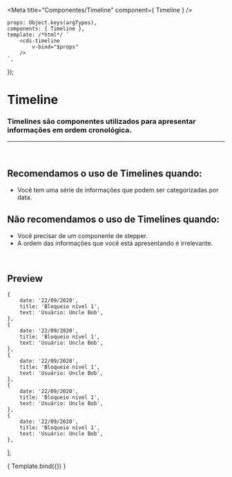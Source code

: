 
<Meta
	title="Componentes/Timeline"
	component={ Timeline }
/>

	props: Object.keys(argTypes),
	components: { Timeline },
	template: /*html*/ `
		<cds-timeline
			v-bind="$props" 
		/>
	`,
});

# Timeline

### Timelines são componentes utilizados para apresentar informações em ordem cronológica.
---
<br />

## Recomendamos o uso de Timelines quando:
- Você tem uma série de informações que podem ser categorizadas por data.

## Não recomendamos o uso de Timelines quando:
- Você precisar de um componente de stepper.
- A ordem das informações que você está apresentando é irrelevante.

<br />

## Preview

	{
		date: '22/09/2020',
		title: 'Bloqueio nível 1',
		text: 'Usuário: Uncle Bob',
	},
	{
		date: '22/09/2020',
		title: 'Bloqueio nível 1',
		text: 'Usuário: Uncle Bob',
	},
	{
		date: '22/09/2020',
		title: 'Bloqueio nível 1',
		text: 'Usuário: Uncle Bob',
	},
	{
		date: '22/09/2020',
		title: 'Bloqueio nível 1',
		text: 'Usuário: Uncle Bob',
	},
	{
		date: '22/09/2020',
		title: 'Bloqueio nível 1',
		text: 'Usuário: Uncle Bob',
	},
];

<Canvas>
	<Story
		name="Timeline"
		args={{
			history,
		}}
	>
		{ Template.bind({}) }
	</Story>
</Canvas>

<ArgsTable story="Timeline" />